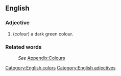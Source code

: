 ==English==
[[Category:English colors]]

===Adjective===
[[Category:English adjectives]]
#(''colour'') a dark green colour.

===Related words===
:''See'' [[Wiktionary_Appendix:Colours|Appendix:Colours]]